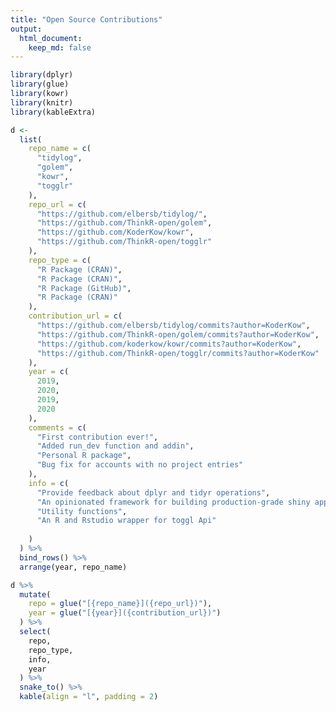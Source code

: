 ```yaml
---
title: "Open Source Contributions"
output:
  html_document:
    keep_md: false
---
```


```r
library(dplyr)
library(glue)
library(kowr)
library(knitr)
library(kableExtra)

d <-
  list(
    repo_name = c(
      "tidylog",
      "golem",
      "kowr",
      "togglr"
    ),
    repo_url = c(
      "https://github.com/elbersb/tidylog/",
      "https://github.com/ThinkR-open/golem",
      "https://github.com/KoderKow/kowr",
      "https://github.com/ThinkR-open/togglr"
    ),
    repo_type = c(
      "R Package (CRAN)",
      "R Package (CRAN)",
      "R Package (GitHub)",
      "R Package (CRAN)"
    ),
    contribution_url = c(
      "https://github.com/elbersb/tidylog/commits?author=KoderKow",
      "https://github.com/ThinkR-open/golem/commits?author=KoderKow",
      "https://github.com/koderkow/kowr/commits?author=KoderKow",
      "https://github.com/ThinkR-open/togglr/commits?author=KoderKow"
    ),
    year = c(
      2019,
      2020,
      2019,
      2020
    ),
    comments = c(
      "First contribution ever!",
      "Added run_dev function and addin",
      "Personal R package",
      "Bug fix for accounts with no project entries"
    ),
    info = c(
      "Provide feedback about dplyr and tidyr operations",
      "An opinionated framework for building production-grade shiny applications",
      "Utility functions",
      "An R and Rstudio wrapper for toggl Api"
      
    )
  ) %>% 
  bind_rows() %>% 
  arrange(year, repo_name)
```

```r
d %>% 
  mutate(
    repo = glue("[{repo_name}]({repo_url})"),
    year = glue("[{year}]({contribution_url})")
  ) %>% 
  select(
    repo,
    repo_type,
    info,
    year
  ) %>% 
  snake_to() %>%
  kable(align = "l", padding = 2)
```

